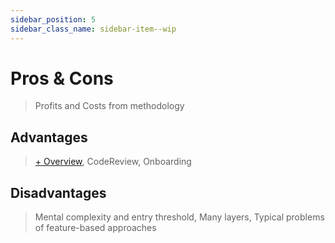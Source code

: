 ```yaml
---
sidebar_position: 5
sidebar_class_name: sidebar-item--wip
---
```



# Pros & Cons

<WIP ticket="145" />

> Profits and Costs from methodology

## Advantages

> [+ Overview](/docs/get-started/overview), CodeReview, Onboarding


## Disadvantages

> Mental complexity and entry threshold, Many layers, Typical problems of feature-based approaches
